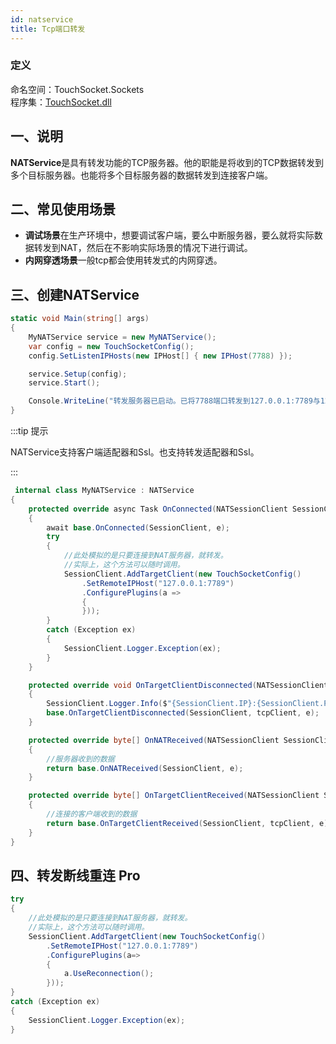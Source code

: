 ```yaml
---
id: natservice
title: Tcp端口转发
---
```


### 定义

命名空间：TouchSocket.Sockets <br/>
程序集：[TouchSocket.dll](https://www.nuget.org/packages/TouchSocket)

## 一、说明

**NATService**是具有转发功能的TCP服务器。他的职能是将收到的TCP数据转发到多个目标服务器。也能将多个目标服务器的数据转发到连接客户端。

## 二、常见使用场景

- **调试场景**在生产环境中，想要调试客户端，要么中断服务器，要么就将实际数据转发到NAT，然后在不影响实际场景的情况下进行调试。
- **内网穿透场景**一般tcp都会使用转发式的内网穿透。


## 三、创建NATService

```csharp showLineNumbers
static void Main(string[] args)
{
    MyNATService service = new MyNATService();
    var config = new TouchSocketConfig();
    config.SetListenIPHosts(new IPHost[] { new IPHost(7788) });

    service.Setup(config);
    service.Start();

    Console.WriteLine("转发服务器已启动。已将7788端口转发到127.0.0.1:7789与127.0.0.1:7790地址");
}
```

:::tip 提示

NATService支持客户端适配器和Ssl。也支持转发适配器和Ssl。

:::  

```csharp showLineNumbers
 internal class MyNATService : NATService
{
    protected override async Task OnConnected(NATSessionClient SessionClient, ConnectedEventArgs e)
    {
        await base.OnConnected(SessionClient, e);
        try
        {
            //此处模拟的是只要连接到NAT服务器，就转发。
            //实际上，这个方法可以随时调用。
            SessionClient.AddTargetClient(new TouchSocketConfig()
                .SetRemoteIPHost("127.0.0.1:7789")
                .ConfigurePlugins(a =>
                {
                }));
        }
        catch (Exception ex)
        {
            SessionClient.Logger.Exception(ex);
        }
    }

    protected override void OnTargetClientDisconnected(NATSessionClient SessionClient, ITcpClient tcpClient, DisconnectEventArgs e)
    {
        SessionClient.Logger.Info($"{SessionClient.IP}:{SessionClient.Port}的转发客户端{tcpClient.IP}:{tcpClient.Port}已经断开连接。");
        base.OnTargetClientDisconnected(SessionClient, tcpClient, e);
    }

    protected override byte[] OnNATReceived(NATSessionClient SessionClient, ReceivedDataEventArgs e)
    {
        //服务器收到的数据
        return base.OnNATReceived(SessionClient, e);
    }

    protected override byte[] OnTargetClientReceived(NATSessionClient SessionClient, ITcpClient tcpClient, ReceivedDataEventArgs e)
    {
        //连接的客户端收到的数据
        return base.OnTargetClientReceived(SessionClient, tcpClient, e);
    }
}
```

## 四、转发断线重连 <Tag>Pro</Tag>

```csharp showLineNumbers
try
{
    //此处模拟的是只要连接到NAT服务器，就转发。
    //实际上，这个方法可以随时调用。
    SessionClient.AddTargetClient(new TouchSocketConfig()
        .SetRemoteIPHost("127.0.0.1:7789")
        .ConfigurePlugins(a=> 
        {
            a.UseReconnection();
        }));
}
catch (Exception ex)
{
    SessionClient.Logger.Exception(ex);
}
```
